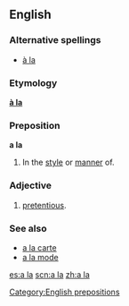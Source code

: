 {{also|Appendix:Variations of "ala"}}
==English==

===Alternative spellings===
* [[à la]] {{italbrac|less common}}

===Etymology===
{{etyl|fr}} '''[[à la]]'''

===Preposition===
'''a la'''

# In the [[style]] or [[manner]] of.

===Adjective===
{{en-adj|-}}

# {{UK|slang}} [[pretentious]].

===See also===
<!--Note: these come from French and so do not count as "Derived terms" for the English term-->
* [[a la carte]]
* [[a la mode]]

[[Category:English prepositions]]

[[es:a la]]
[[scn:a la]]
[[zh:a la]]
